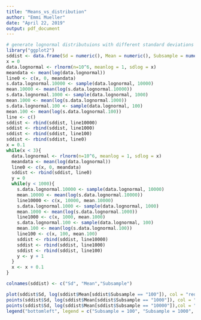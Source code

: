 ```yaml
---
title: "Means_vs_distribution"
author: "Emmi Mueller"
date: "April 22, 2019"
output: pdf_document
---
```


```r
# generate lognormal distributuions with different standard deviations and subsample
library("ggplot2")
sddist <- data.frame(Sd = numeric(), Mean = numeric(), Subsample = numeric())
x = 0
data.lognormal <- rlnorm(n=10^6, meanlog = 1, sdlog = x)
meandata <- mean(log(data.lognormal))
line0 <- c(x, 0, meandata)
s.data.lognormal.10000 <- sample(data.lognormal, 10000)
mean.10000 <- mean(log(s.data.lognormal.10000))
s.data.lognormal.1000 <- sample(data.lognormal, 1000)
mean.1000 <- mean(log(s.data.lognormal.1000))
s.data.lognormal.100 <- sample(data.lognormal, 100)
mean.100 <- mean(log(s.data.lognormal.100))
line <- c()
sddist <- rbind(sddist, line10000)
sddist <- rbind(sddist, line1000)
sddist <- rbind(sddist, line100)
sddist <- rbind(sddist, line0)
x = 0.1
while(x < 3){
  data.lognormal <- rlnorm(n=10^6, meanlog = 1, sdlog = x)
  meandata <- mean(log(data.lognormal))
  line0 <- c(x, 0, meandata)
  sddist <- rbind(sddist, line0)
  y = 0
  while(y < 1000){
    s.data.lognormal.10000 <- sample(data.lognormal, 10000)
    mean.10000 <- mean(log(s.data.lognormal.10000))
    line10000 <- c(x, 10000, mean.10000)
    s.data.lognormal.1000 <- sample(data.lognormal, 1000)
    mean.1000 <- mean(log(s.data.lognormal.1000))
    line1000 <- c(x, 1000, mean.1000)
    s.data.lognormal.100 <- sample(data.lognormal, 100)
    mean.100 <- mean(log(s.data.lognormal.100))
    line100 <- c(x, 100, mean.100)
    sddist <- rbind(sddist, line10000)
    sddist <- rbind(sddist, line1000)
    sddist <- rbind(sddist, line100)
    y <- y + 1
  }
  x <- x + 0.1
}

colnames(sddist) <- c("Sd", "Mean","Subsample")

plot(sddist$Sd, log(sddist$Mean[sddist$Subsample == "100"]), col = "red", ylab = "mean", xlab = "sd", pch = 20)
points(sddist$Sd, log(sddist$Mean[sddist$Subsample == "1000"]), col = "blue", pch = 20)
points(sddist$Sd, log(sddist$Mean[sddist$Subsample == "10000"]),col = "green", pch = 20)
legend("bottomleft", legend = c("Subsample = 100", "Subsample = 1000", "Subsample = 10000", "Sample"), col = c("red", "blue", "green", "black"), bty = "n", pch = 20)
```